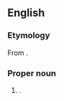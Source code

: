 ==English==

===Etymology===
From {{bor|en|fa|بهروز|tr=behruz}}.

===Proper noun===
{{en-proper noun}}

# {{name translit|en|fa|بهروز|tr=behruz|type=male given name}}.
